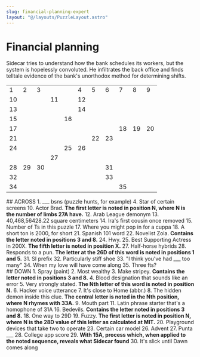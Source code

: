 ```yaml
---
slug: financial-planning-expert
layout: "@/layouts/PuzzleLayout.astro"
---
```

<style>
    td \{
        border: 2px black;
        text-align: center;
    }
</style>


 # Financial planning
 <div class="italic">Sidecar tries to understand how the bank schedules its workers, but the system is hopelessly convoluted. He infiltrates the back office and finds telltale evidence of the bank's unorthodox method for determining shifts.</div>

 <table class="w-full border-black border-solid table-fixed">
    <tr class="border-t-black">
        <td>1</td>
        <td>2</td>
        <td>3</td>
        <td class="bg-black"></td>
        <td class="bg-black"></td>
        <td>4</td>
        <td>5</td>
        <td>6</td>
        <td>7</td>
        <td>8</td>
        <td>9</td>
    </tr>
    <tr>
        <td>10</td>
        <td></td>
        <td></td>
        <td>11</td>
        <td class="bg-black"></td>
        <td>12</td>
        <td></td>
        <td></td>
        <td></td>
        <td></td>
        <td></td>
    </tr>
    <tr>
        <td>13</td>
        <td></td>
        <td></td>
        <td></td>
        <td class="bg-black"></td>
        <td>14</td>
        <td></td>
        <td></td>
        <td></td>
        <td></td>
        <td></td>
    </tr>
    <tr>
        <td>15</td>
        <td></td>
        <td></td>
        <td></td>
        <td>16</td>
        <td></td>
        <td></td>
        <td></td>
        <td class="bg-black"></td>
        <td class="bg-black"></td>
        <td class="bg-black"></td>
    </tr>
    <tr>
        <td>17</td>
        <td></td>
        <td></td>
        <td></td>
        <td></td>
        <td></td>
        <td></td>
        <td class="bg-black"></td>
        <td>18</td>
        <td>19</td>
        <td>20</td>
    </tr>
    <tr>
        <td>21</td>
        <td></td>
        <td></td>
        <td></td>
        <td></td>
        <td class="bg-black"></td>
        <td>22</td>
        <td>23</td>
        <td></td>
        <td></td>
        <td></td>
    </tr>
    <tr>
        <td>24</td>
        <td></td>
        <td></td>
        <td class="bg-black"></td>
        <td>25</td>
        <td>26</td>
        <td></td>
        <td></td>
        <td></td>
        <td></td>
        <td></td>
    </tr>
    <tr>
        <td class="bg-black"></td>
        <td class="bg-black"></td>
        <td class="bg-black"></td>
        <td>27</td>
        <td></td>
        <td></td>
        <td></td>
        <td></td>
        <td></td>
        <td></td>
        <td></td>
    </tr>
    <tr>
        <td>28</td>
        <td>29</td>
        <td>30</td>
        <td></td>
        <td></td>
        <td></td>
        <td class="bg-black"></td>
        <td>31</td>
        <td></td>
        <td></td>
        <td></td>
    </tr>
    <tr>
        <td>32</td>
        <td></td>
        <td></td>
        <td></td>
        <td></td>
        <td></td>
        <td class="bg-black"></td>
        <td>33</td>
        <td></td>
        <td></td>
        <td></td>
    </tr>
    <tr>
        <td>34</td>
        <td></td>
        <td></td>
        <td></td>
        <td></td>
        <td></td>
        <td class="bg-black"></td>
        <td class="bg-black"></td>
        <td>35</td>
        <td></td>
        <td></td>
    </tr>
 </table>

 <div>
## ACROSS
<span>
1. ___ bsns (puzzle hunts, for example)
</span><span>
4. Star of certain screens
</span><span>
10. Actor Brad. <b>The first letter is noted in position N, where N is the number of limbs 27A have.</b>
</span><span>
12. Arab League demonym
</span><span>
13. 40,468,56428.22 square centimeters
</span><span>
14. Ira's first cousin once removed
</span><span>
15. Number of Ts in this puzzle
</span><span>
17. Where you might pop in for a cuppa
</span><span>
18. A short ton is 2000, for short
</span><span>
21. Spanish 101 word
</span><span>
22. Novelist Zola. <b>Contains the letter noted in positions 3 and 8.</b>
</span><span>
24. Hwy.
</span><span>
25. Best Supporting Actress in 200X. <b>The fifth letter is noted in position X.</b>
</span><span>
27. Half-horse hybrids
</span><span>
28. Responds to a pun. <b>The letter at the 26D of this word is noted in positions 1 and 5.</b>
</span><span>
31. SI prefix
</span><span>
32. Particularly stiff shoe
</span><span>
33. "I think you've had ___ too many"
</span><span>
34. When my love will have come along
</span><span>
35. Three fts?
</span>
</div>
<div>
## DOWN
<span>
1. Spray (paint)
</span><span>
2. Most wealthy
</span><span>
3. Make stripey. <b>Contains the letter noted in positions 3 and 8.</b>
</span><span>
4. Blood designation that sounds like an error
</span><span>
5. Very strongly stated. <b>The Nth letter of this word is noted in position N.</b>
</span><span>
6. Hacker voice utterance
</span><span>
7. It's close to Home (abbr.)
</span><span>
8. The hidden demon inside this clue. <b>The central letter is noted in the Nth position, where N rhymes with 33A.</b>
</span><span>
9. Mouth part
</span><span>
11. Latin phrase starter that's a homophone of 31A
</span><span>
16. Bedevils. <b>Contains the letter noted in positions 3 and 8.</b>
</span><span>
18. One way to 29D
</span><span>
19. Fuzzy. <b>The first letter is noted in position N, where N is the 28D value of this letter as calculated at MIT.</b>
</span><span>
20. Playground devices that take two to operate
</span><span>
23. Certain car model
</span><span>
26. Advent
</span><span>
27. Punta ___
</span><span>
28. College app score
</span><span>
29. <b>With 15A, process which, when applied to the noted sequence, reveals what Sidecar found</b>
</span><span>
30. It's slick until Dawn comes along
</span>
 </div>